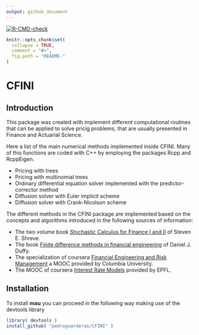 ```yaml
---
output: github_document
---
```

<!-- badges: start -->
[![R-CMD-check](https://github.com/pedroguarderas/CFINI/actions/workflows/R-CMD-check.yaml/badge.svg)](https://github.com/pedroguarderas/CFINI/actions/workflows/R-CMD-check.yaml)
<!-- badges: end -->
  
<!-- README.md is generated from README.Rmd. Please edit that file -->

```r
knitr::opts_chunk$set(
  collapse = TRUE,
  comment = "#>",
  fig.path = "README-"
)
```
CFINI
=====

## Introduction
This package was created with implement different computational routines that can be applied to 
solve pricig problems, that are usually presented in Finance and Actuarial Science.

Here a list of the main numerical methods implemented inside CFINI. Many of this functions are 
coded with C++ by employing the packages Rcpp and RcppEigen.

- Pricing with trees
- Pricing with multinomial trees
- Ordinary differential equation solver implemented with the predictor-corrector method
- Diffusion solver with Euler implicit scheme
- Diffusion solver with Crank-Nicolson scheme

The different methods in the CFINI package are implemented based on the concepts and algorithms
introduced in the following sources of information:

- The two volume book [Stochastic Calculus for Finance I and II](https://doi.org/10.1007/978-0-387-22527-2) 
of Steven E. Shreve.
- The book [Finite difference methods in financial engineering](
https://www.wiley.com/en-us/Finite+Difference+Methods+in+Financial+Engineering:+A+Partial+Differential+Equati
on+Approach-p-9781118856482) of Daniel J. Duffy.
- The specialization of coursera [Financial Engineering and Risk Management](https://www.coursera.org/specializations/financialengineering) a MOOC provided by Columbia University.
- The MOOC of coursera [Interest Rate Models](https://www.coursera.org/learn/interest-rate-models) 
provided by EPFL.

## Installation
To install **mau** you can proceed in the following way making use of the devtools library
```r
library( devtools )
install_github( "pedroguarderas/CFINI" )
```
